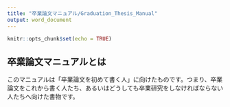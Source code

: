 ```yaml
---
title: "卒業論文マニュアル/Graduation_Thesis_Manual"
output: word_document
---
```


```r
knitr::opts_chunk$set(echo = TRUE)
```

## 卒業論文マニュアルとは

このマニュアルは「卒業論文を初めて書く人」に向けたものです。つまり、卒業論文をこれから書く人たち、あるいはどうしても卒業研究をしなければならない人たちへ向けた書物です。



